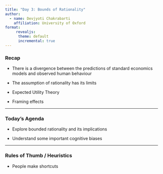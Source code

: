 ```yaml
---
title: "Day 3: Bounds of Rationality"
author: 
  - name: Devjyoti Chakrabarti
    affiliation: University of Oxford 
format: 
     revealjs:
      theme: default
      incremental: true 
---
```


<div>

### Recap 

-   There is a divergence between the predictions of standard economics models and observed human behaviour

-   The assumption of rationality has its limits

-   Expected Utility Theory

-   Framing effects

</div>

---

<div>

### Today's Agenda

-   Explore bounded rationality and its implications

-   Understand some important cognitive biases

</div>

---

<div>

### Rules of Thumb / Heuristics 

-   People make shortcuts

</div>
